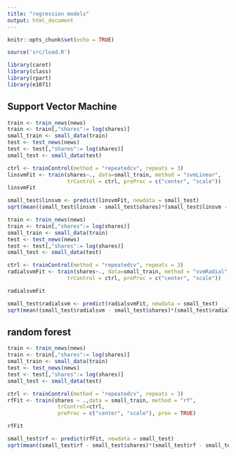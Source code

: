 ```yaml
---
title: "regression models"
output: html_document
---
```


```r
knitr::opts_chunk$set(echo = TRUE)
```

```r
source('src/load.R')

library(caret)
library(class)
library(rpart)
library(e1071)
```

## Support Vector Machine

```r
train <- train_news(news)
train <- train[,"shares":= log(shares)]
small_train <- small_data(train)
test <- test_news(news)
test <- test[,"shares":= log(shares)]
small_test <- small_data(test)
```

```r
ctrl <- trainControl(method = "repeatedcv", repeats = 3)
linsvmFit <- train(shares~., data=small_train, method = "svmLinear",
                   trControl = ctrl, preProc = c("center", "scale"))
linsvmFit

small_test$linsvm <- predict(linsvmFit, newdata = small_test)
sqrt(mean((small_test$linsvm - small_test$shares)*(small_test$linsvm - small_test$shares)))
```

```r
train <- train_news(news)
train <- train[,"shares":= log(shares)]
small_train <- small_data(train)
test <- test_news(news)
test <- test[,"shares":= log(shares)]
small_test <- small_data(test)
```

```r
ctrl <- trainControl(method = "repeatedcv", repeats = 3)
radialsvmFit <- train(shares~., data=small_train, method = "svmRadial",
                   trControl = ctrl, preProc = c("center", "scale"))

radialsvmFit

small_test$radialsvm <- predict(radialsvmFit, newdata = small_test)
sqrt(mean((small_test$radialsvm - small_test$shares)*(small_test$radialsvm - small_test$shares)))
```

## random forest

```r
train <- train_news(news)
train <- train[,"shares":= log(shares)]
small_train <- small_data(train)
test <- test_news(news)
test <- test[,"shares":= log(shares)]
small_test <- small_data(test)
```

```r
ctrl <- trainControl(method = "repeatedcv", repeats = 3)
rfFit <- train(shares ~ .,data = small_train, method = "rf",
                trControl=ctrl,
                preProc = c("center", "scale"), prox = TRUE)

rfFit

small_test$rf <- predict(rfFit, newdata = small_test)
sqrt(mean((small_test$rf - small_test$shares)*(small_test$rf - small_test$shares)))
```
